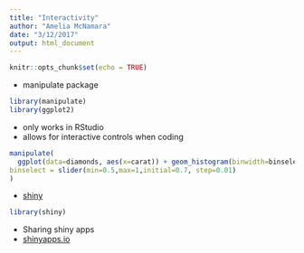 ```yaml
---
title: "Interactivity"
author: "Amelia McNamara"
date: "3/12/2017"
output: html_document
---
```


```r
knitr::opts_chunk$set(echo = TRUE)
```

- manipulate package
```r
library(manipulate)
library(ggplot2)
```

- only works in RStudio
- allows for interactive controls when coding

```r
manipulate(
  ggplot(data=diamonds, aes(x=carat)) + geom_histogram(binwidth=binselect),
binselect = slider(min=0.5,max=1,initial=0.7, step=0.01)
)

```
- [shiny](http://shiny.rstudio.com/tutorial/lesson1/) 
```r
library(shiny)
```

- Sharing shiny apps
- [shinyapps.io](http://www.shinyapps.io/)
